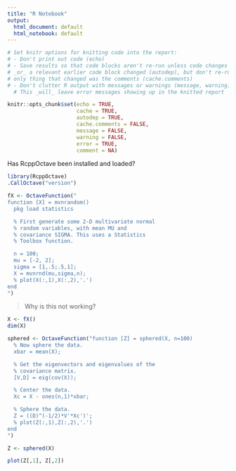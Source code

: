 ```yaml
---
title: "R Notebook"
output:
  html_document: default
  html_notebook: default
---
```


```r
# Set knitr options for knitting code into the report:
# - Don't print out code (echo)
# - Save results so that code blocks aren't re-run unless code changes (cache),
# _or_ a relevant earlier code block changed (autodep), but don't re-run if the
# only thing that changed was the comments (cache.comments)
# - Don't clutter R output with messages or warnings (message, warning)
  # This _will_ leave error messages showing up in the knitted report

knitr::opts_chunk$set(echo = TRUE, 
                      cache = TRUE,
                      autodep = TRUE,
                      cache.comments = FALSE,
                      message = FALSE,
                      warning = FALSE,
                      error = TRUE,
                      comment = NA)
```

Has RcppOctave been installed and loaded?
```r
library(RcppOctave)
.CallOctave("version")
```


```r
fX <- OctaveFunction("
function [X] = mvnrandom()
  pkg load statistics

  % First generate some 2-D multivariate normal
  % random variables, with mean MU and 
  % covariance SIGMA. This uses a Statistics
  % Toolbox function.

  n = 100;
  mu = [-2, 2];
  sigma = [1,.5;.5,1];
  X = mvnrnd(mu,sigma,n);
  % plot(X(:,1),X(:,2),'.')
end
")
```


> Why is this not working?

```r
X <- fX()
dim(X)
```

```r
sphered <- OctaveFunction("function [Z] = sphered(X, n=100)
  % Now sphere the data.
  xbar = mean(X);

  % Get the eigenvectors and eigenvalues of the 
  % covariance matrix.
  [V,D] = eig(cov(X));

  % Center the data.
  Xc = X - ones(n,1)*xbar;

  % Sphere the data.
  Z = ((D)^(-1/2)*V'*Xc')';
  % plot(Z(:,1),Z(:,2),'.')
end                         
")
```

```r
Z <- sphered(X)
```

```r
plot(Z[,1], Z[,2])
```